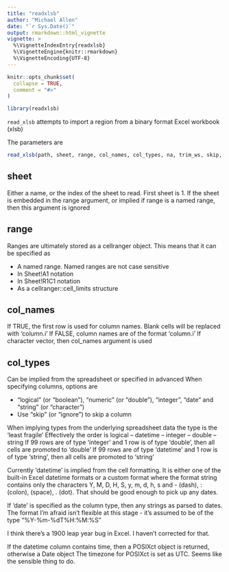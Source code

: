 ```yaml
---
title: "readxlsb"
author: "Michael Allen"
date: "`r Sys.Date()`"
output: rmarkdown::html_vignette
vignette: >
  %\VignetteIndexEntry{readxlsb}
  %\VignetteEngine{knitr::rmarkdown}
  %\VignetteEncoding{UTF-8}
---
```


```r
knitr::opts_chunk$set(
  collapse = TRUE,
  comment = "#>"
)
```

```r
library(readxlsb)
```

`read_xlsb` attempts to import a region from a binary format Excel workbook (xlsb)

The parameters are 
```r
read_xlsb(path, sheet, range, col_names, col_types, na, trim_ws, skip, ...)
```

## sheet

Either a name, or the index of the sheet to read. First sheet is 1. If the sheet is embedded in the range argument, or implied if range is a named range, then this argument is ignored

## range

Ranges are ultimately stored as a cellranger object. This means that it can be specified as 

* A named range. Named ranges are not case sensitive
* In Sheet!A1 notation
* In Sheet!R1C1 notation
* As a cellranger::cell_limits structure

## col_names

If TRUE, the first row is used for column names. Blank cells will be replaced with 'column.i'
If FALSE, column names are of the format 'column.i'
If character vector, then col_names argument is used

## col_types

Can be implied from the spreadsheet or specified in advanced
When specifying columns, options are

* "logical" (or "boolean"), "numeric" (or "double"), "integer", "date" and "string" (or "character")
* Use "skip" (or "ignore") to skip a column
  
When implying types from the underlying spreadsheet data the type is the 'least fragile'
Effectively the order is logical -- datetime -- integer -- double -- string
If 99 rows are of type 'integer' and 1 row is of type 'double', then all cells are promoted to 'double'
If 99 rows are of type 'datetime' and 1 row is of type 'string', then all cells are promoted to 'string'

Currently 'datetime' is implied from the cell formatting. It is either one of the built-in Excel datetime formats or a custom format where the format string contains only the characters Y, M, D, H, S, y, m, d, h, s and - (dash), : (colon), (space), . (dot). That should be good enough to pick up any dates.

If 'date' is specified as the column type, then any strings as parsed to dates. The format I'm afraid isn't flexible at this stage - it's assumed to be of the type "%Y-%m-%dT%H:%M:%S"

I think there's a 1900 leap year bug in Excel. I haven't corrected for that. 

If the datetime column contains time, then a POSIXct object is returned, otherwise a Date object
The timezone for POSIXct is set as UTC. Seems like the sensible thing to do.

